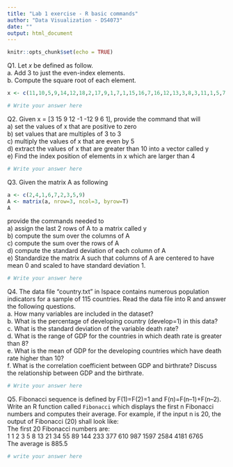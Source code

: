 ```yaml
---
title: "Lab 1 exercise - R basic commands"
author: "Data Visualization - DS4073"
date: ""
output: html_document
---
```


```r
knitr::opts_chunk$set(echo = TRUE)
```

Q1. Let $x$ be defined as follow.   
a. Add 3 to just the even-index elements.  
b. Compute the square root of each element.
```r
x <- c(11,10,5,9,14,12,18,2,17,9,1,7,1,15,16,7,16,12,13,3,8,3,11,1,5,7,7,10,6,10,17,13,1,2,17,1,15,8,12,3,6,15,10,3,10,12,19,17,15,12,18,17,1,13,5,9,18,2,20,16,15,7,9,12,12,5,5,7,7,9,17,7,15,11,10,12,19,8,13,3,7,14,13,18,1,11,18,1,12,18,5,12,5,10,3,6,11,12,1,3)
```

```r
# Write your answer here
```

Q2. Given x = [3 15 9 12 -1 -12 9 6 1], provide the command that will  
a) set the values of x that are positive to zero   
b) set values that are multiples of 3 to 3    
c) multiply the values of x that are even by 5   
d) extract the values of x that are greater than 10 into a vector called y   
e) Find the index position of elements in x which are larger than 4

```r
# Write your answer here

```


Q3. Given the matrix A as following
```r
a <- c(2,4,1,6,7,2,3,5,9)
A <- matrix(a, nrow=3, ncol=3, byrow=T)
A
```
provide the commands needed to  
a) assign the last 2 rows of A to a matrix called y   
b) compute the sum over the columns of A  
c) compute the sum over the rows of A  
d) compute the standard deviation of each column of A  
e) Standardize the matrix A such that columns of A are centered to have mean 0 and scaled to have standard deviation 1.


```r
# Write your answer here

```

Q4. The data file “country.txt” in Ispace contains numerous population indicators for a sample of 115 countries.
Read the data file into R and answer the following questions.  
a. How many variables are included in the dataset?  
b. What is the percentage of developing country (develop=1) in this data?  
c. What is the standard deviation of the variable death rate?  
d. What is the range of GDP for the countries in which death rate is greater than 8?  
e. What is the mean of GDP for the developing countries which have death rate higher than 10?  
f. What is the correlation coefficient between GDP and birthrate?  Discuss the relationship between GDP and the birthrate.

```r
# Write your answer here

```

Q5. Fibonacci sequence is defined by F(1)=F(2)=1 and F(n)=F(n–1)+F(n–2). Write an R function called `Fibonacci` which displays the first n Fibonacci numbers and computes their average. For example, if the input n is 20, the output of Fibonacci (20) shall look like:  
The first 20 Fibonacci numbers are:  
1 1 2 3 5 8 13 21 34 55 89 144 233 377 610 987 1597 2584 4181 6765  
The average is 885.5

```r
# write your answer here
```





